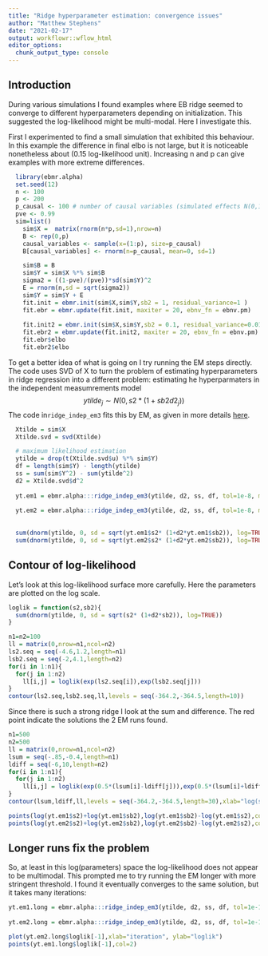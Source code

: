 ```yaml
---
title: "Ridge hyperparameter estimation: convergence issues"
author: "Matthew Stephens"
date: "2021-02-17"
output: workflowr::wflow_html
editor_options:
  chunk_output_type: console
---
```


## Introduction

During various simulations I found examples where EB ridge seemed to 
converge to different hyperparameters depending on initialization.
This suggested the log-likelihood might be multi-modal.
Here I investigate this.

First I experimented to find a small simulation that exhibited this behaviour. In this example the difference in final elbo is not large, but it is noticeable nonetheless about (0.15 log-likelihood unit). Increasing n and p can give examples with more extreme differences.

```r
  library(ebmr.alpha)
  set.seed(12)
  n <- 100
  p <- 200
  p_causal <- 100 # number of causal variables (simulated effects N(0,1))
  pve <- 0.99
  sim=list()
    sim$X =  matrix(rnorm(n*p,sd=1),nrow=n)
    B <- rep(0,p)
    causal_variables <- sample(x=(1:p), size=p_causal)
    B[causal_variables] <- rnorm(n=p_causal, mean=0, sd=1)

    sim$B = B
    sim$Y = sim$X %*% sim$B
    sigma2 = ((1-pve)/(pve))*sd(sim$Y)^2
    E = rnorm(n,sd = sqrt(sigma2))
    sim$Y = sim$Y + E
    fit.init = ebmr.init(sim$X,sim$Y,sb2 = 1, residual_variance=1 )
    fit.ebr = ebmr.update(fit.init, maxiter = 20, ebnv_fn = ebnv.pm)
    
    fit.init2 = ebmr.init(sim$X,sim$Y,sb2 = 0.1, residual_variance=0.01 )
    fit.ebr2 = ebmr.update(fit.init2, maxiter = 20, ebnv_fn = ebnv.pm)
    fit.ebr$elbo
    fit.ebr2$elbo
```



To get a better idea of what is going on I try running the EM steps directly. The code uses SVD of X to turn the problem of estimating
hyperparameters in ridge regression
 into a different problem: estimating he hyperparmaters
 in the independent measumrements model
 $$ytilde_j \sim N(0, s2 * (1+sb2 d2_j))$$
 The code in`ridge_indep_em3` fits this by EM, 
as given in more details [here](ridge_em_svd.html).

```r
  Xtilde = sim$X
  Xtilde.svd = svd(Xtilde)

  # maximum likelihood estimation
  ytilde = drop(t(Xtilde.svd$u) %*% sim$Y)
  df = length(sim$Y) - length(ytilde)
  ss = sum(sim$Y^2) - sum(ytilde^2)
  d2 = Xtilde.svd$d^2
  
  yt.em1 = ebmr.alpha:::ridge_indep_em3(ytilde, d2, ss, df, tol=1e-8, maxiter=10000, s2.init = 1, sb2.init = 1,  update_s2=TRUE)
  
  yt.em2 = ebmr.alpha:::ridge_indep_em3(ytilde, d2, ss, df, tol=1e-8, maxiter=10000, s2.init = .01, sb2.init = .1,  update_s2=TRUE)
  
  
  sum(dnorm(ytilde, 0, sd = sqrt(yt.em1$s2* (1+d2*yt.em1$sb2)), log=TRUE))
  sum(dnorm(ytilde, 0, sd = sqrt(yt.em2$s2* (1+d2*yt.em2$sb2)), log=TRUE))
```

## Contour of log-likelihood

Let's look at this log-likelihood surface more carefully. Here the parameters are plotted on the log scale.
```r
loglik = function(s2,sb2){
  sum(dnorm(ytilde, 0, sd = sqrt(s2* (1+d2*sb2)), log=TRUE))
}

n1=n2=100
ll = matrix(0,nrow=n1,ncol=n2)
ls2.seq = seq(-4.6,1.2,length=n1)
lsb2.seq = seq(-2,4.1,length=n2)
for(i in 1:n1){
  for(j in 1:n2)
    ll[i,j] = loglik(exp(ls2.seq[i]),exp(lsb2.seq[j]))
}
contour(ls2.seq,lsb2.seq,ll,levels = seq(-364.2,-364.5,length=10))

```

Since there is such a strong ridge I look at the sum and difference.
The red point indicate the solutions the 2 EM runs found.
```r
n1=500
n2=500
ll = matrix(0,nrow=n1,ncol=n2)
lsum = seq(-.85,-0.4,length=n1)
ldiff = seq(-6,10,length=n2)
for(i in 1:n1){
  for(j in 1:n2)
    ll[i,j] = loglik(exp(0.5*(lsum[i]-ldiff[j])),exp(0.5*(lsum[i]+ldiff[j])))
}
contour(lsum,ldiff,ll,levels = seq(-364.2,-364.5,length=30),xlab="log(sb2)+log(s2)",ylab="log(sb2)-log(s2)")

points(log(yt.em1$s2)+log(yt.em1$sb2),log(yt.em1$sb2)-log(yt.em1$s2),col=2)
points(log(yt.em2$s2)+log(yt.em2$sb2),log(yt.em2$sb2)-log(yt.em2$s2),col=2)

```

## Longer runs fix the problem

So, at least in this log(parameters) space the log-likelihood does not
appear to be multimodal. This prompted me to try running the EM longer with more stringent threshold. I found it eventually converges to the same solution, but it takes many iterations:
```r
yt.em1.long = ebmr.alpha:::ridge_indep_em3(ytilde, d2, ss, df, tol=1e-16, maxiter=100000, s2.init = 1, sb2.init = 1,  update_s2=TRUE)
  
yt.em2.long = ebmr.alpha:::ridge_indep_em3(ytilde, d2, ss, df, tol=1e-16, maxiter=100000, s2.init = .01, sb2.init = .1,  update_s2=TRUE)

plot(yt.em2.long$loglik[-1],xlab="iteration", ylab="loglik")
points(yt.em1.long$loglik[-1],col=2)
```



